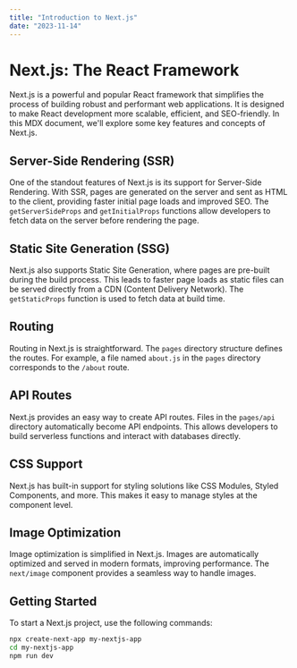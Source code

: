 ```yaml
---
title: "Introduction to Next.js"
date: "2023-11-14"
---
```


# Next.js: The React Framework

Next.js is a powerful and popular React framework that simplifies the process of building robust and performant web applications. It is designed to make React development more scalable, efficient, and SEO-friendly. In this MDX document, we'll explore some key features and concepts of Next.js.

## Server-Side Rendering (SSR)

One of the standout features of Next.js is its support for Server-Side Rendering. With SSR, pages are generated on the server and sent as HTML to the client, providing faster initial page loads and improved SEO. The `getServerSideProps` and `getInitialProps` functions allow developers to fetch data on the server before rendering the page.

## Static Site Generation (SSG)

Next.js also supports Static Site Generation, where pages are pre-built during the build process. This leads to faster page loads as static files can be served directly from a CDN (Content Delivery Network). The `getStaticProps` function is used to fetch data at build time.

## Routing

Routing in Next.js is straightforward. The `pages` directory structure defines the routes. For example, a file named `about.js` in the `pages` directory corresponds to the `/about` route.

## API Routes

Next.js provides an easy way to create API routes. Files in the `pages/api` directory automatically become API endpoints. This allows developers to build serverless functions and interact with databases directly.

## CSS Support

Next.js has built-in support for styling solutions like CSS Modules, Styled Components, and more. This makes it easy to manage styles at the component level.

## Image Optimization

Image optimization is simplified in Next.js. Images are automatically optimized and served in modern formats, improving performance. The `next/image` component provides a seamless way to handle images.

## Getting Started

To start a Next.js project, use the following commands:

```bash
npx create-next-app my-nextjs-app
cd my-nextjs-app
npm run dev
